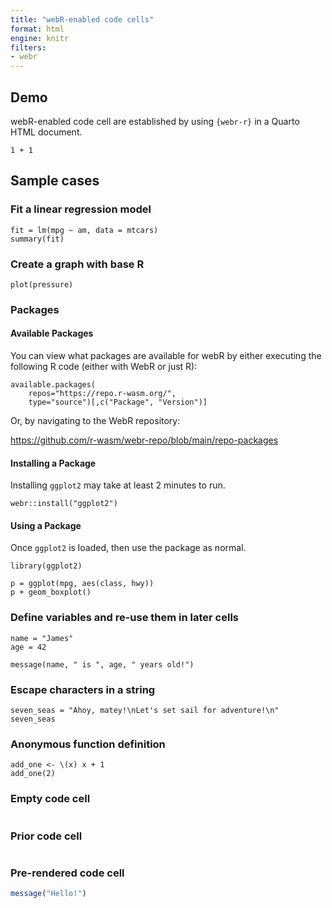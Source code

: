 ```yaml
---
title: "webR-enabled code cells"
format: html
engine: knitr
filters:
- webr
---
```


## Demo

webR-enabled code cell are established by using `{webr-r}` in a Quarto HTML document.

```webr-r
1 + 1 
```

## Sample cases

### Fit a linear regression model

```webr-r
fit = lm(mpg ~ am, data = mtcars)
summary(fit)
```

### Create a graph with base R

```webr-r
plot(pressure)
```


### Packages

#### Available Packages

You can view what packages are available for webR by either executing the following R code (either with WebR or just R):

```webr-r
available.packages(
    repos="https://repo.r-wasm.org/", 
    type="source")[,c("Package", "Version")]
```

Or, by navigating to the WebR repository:

<https://github.com/r-wasm/webr-repo/blob/main/repo-packages>

#### Installing a Package

Installing `ggplot2` may take at least 2 minutes to run. 

```webr-r
webr::install("ggplot2")
```

#### Using a Package

Once `ggplot2` is loaded, then use the package as normal.

```webr-r
library(ggplot2)

p = ggplot(mpg, aes(class, hwy))
p + geom_boxplot()
```

### Define variables and re-use them in later cells

```webr-r
name = "James"
age = 42
```


```webr-r
message(name, " is ", age, " years old!")
```


### Escape characters in a string

```webr-r
seven_seas = "Ahoy, matey!\nLet's set sail for adventure!\n"
seven_seas
```

### Anonymous function definition

```webr-r
add_one <- \(x) x + 1
add_one(2)
```

### Empty code cell

```webr-r

```

### Prior code cell

```webr

```


### Pre-rendered code cell

```r
message("Hello!")
```